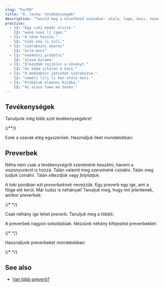 ```yaml
---
slug: "hu/09"
title: "9. lecke: tevékenységek"
description: "Tanuld meg a következő szavakat: utala, lape, musi, nasa, kalama, wile, ken, alasa!"
practice:
  - l1: "Egy cuki madár alszik."
    l2: "waso suwi li lape."
  - l1: "A neve hosszú."
    l2: "nimi ona li suli."
  - l1: "szórakozni akarni"
    l2: "wile musi"
  - l1: "énekelni próbálni"
    l2: "alasa kalama"
  - l1: "Elkezdem rajzolni a növényt."
    l2: "mi kama sitelen e kasi."
  - l1: "A medvebocs játszhat szórakozva."
    l2: "soweli lili li ken utala musi."
  - l1: "Próbálok elmenni Kínába."
    l2: "mi alasa tawa ma Sonko."
---
```



## Tevékenységek

Tanuljunk még több szót tevékenységekre!

<List>
  <Word sl="utala" m="harcolni, támadni" />
  <Word sl="lape" m="aludni, pihenni" />
  <Word sl="kalama" m="hangot kiadni; hang" />
  <Word sl="musi" m="szórakozni; vicces, szórakoztató, érdekes" />
  <Word sl="nasa" m="fura, szokatlan, részeg" />
  {/*<Word sl="lipu" m="papír, kártya, könyv, weboldal; egy lapos dolog 󱥡 információval" />*/}
</List>

Ezek a szavak elég egyszerűek. Használjuk őket mondatokban:

<List>
  <Sentence sl="soweli li utala e jan." m="Az állat megtámadt valakit." />
  <Sentence sl="sina lape lon tomo." m="Te otthon aludsz." />
  <Sentence sl="nimi ona li nasa tawa mi." m="Az ő neve furcsa számomra." />
  <Sentence
    sl="jan lili li musi tan kalama."
    m="A gyerek szórakozik a hangok miatt."
  />
</List>

## Preverbek

Néha nem csak a tevékenységről szeretnénk beszélni, hanem a viszonyunkról is hozzá. Talán valamit meg _szeretnénk_ csinálni. Talán meg _tudjuk_ csinálni. Talán _elkezdjük_ vagy _folytatjuk_.

A toki ponában ezt _preverbeknek_ nevezzük. Egy preverb egy ige, ami a főige elé kerül. Már tudsz is néhányat! Tanuljuk meg, hogy mit jelentenek, amikor preverbek:

<List>
  <Word sl="kama" m="kezd valamit, elkezd valamit, valamivé válik" />
  <Word sl="awen" m="folytatni valamit, még mindig csinálni valamit" />
  {/* <Word sl="sona" m="tudni valamit csinálni" /> */}
</List>

Csak néhány ige lehet preverb. Tanuljuk meg a többit:

<List>
  <Word sl="wile" m="akarni valamit csinálni" />
  <Word sl="ken" m="tud valamit csinálni, képes valamit csinálni" />
  <Word sl="alasa" m="próbál valamit csinálni" />
</List>

A preverbek nagyon sokoldalúak. Nézzünk néhány kifejezést preverbekkel:

<List>
  <Word sl="wile lape" m="aludni akarni" />
  <Word sl="awen pona" m="jónak maradni" />
  <Word sl="kama sona" m="bölccsé válni, tanulni" />
  {/* <Word sl="sona sitelen" m="rajzolni tudni" /> */}
  <Word sl="alasa kama wawa" m="megpróbálni erőssé válni" />
</List>

Használjunk preverbeket mondatokban:

<List>
  <Sentence sl="waso lili li wile lape." m="A kicsi madár aludni akar." />
  {/* <Sentence sl="jan li sona moku e kasi." m="Az emberek tudják, hogyan kell növényt enni." /> */}
  <Sentence sl="mi kama sona e toki pona." m="Tanulom a toki ponát." />
  <Sentence sl="sina alasa tawa ma Tosi." m="Te Németországba próbálsz menni." />
  <Sentence
    sl="toki ona li awen nasa tawa mi."
    m="Az ő beszéde kicsit furcsa számomra."
  />
</List>

<Practice exercises={frontmatter.practice} client:load />

## See also
* [Van több preverb?](hu/more-preverbs/)

